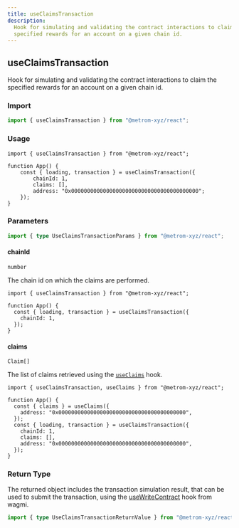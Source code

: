 ```yaml
---
title: useClaimsTransaction
description:
  Hook for simulating and validating the contract interactions to claim the
  specified rewards for an account on a given chain id.
---
```


## useClaimsTransaction

Hook for simulating and validating the contract interactions to claim the
specified rewards for an account on a given chain id.

### Import

```ts
import { useClaimsTransaction } from "@metrom-xyz/react";
```

### Usage

```tsx
import { useClaimsTransaction } from "@metrom-xyz/react";

function App() {
    const { loading, transaction } = useClaimsTransaction({
        chainId: 1,
        claims: [],
        address: "0x0000000000000000000000000000000000000000";
    });
}
```

### Parameters

```ts
import { type UseClaimsTransactionParams } from "@metrom-xyz/react";
```

#### chainId

`number`

The chain id on which the claims are performed.

```tsx
import { useClaimsTransaction } from "@metrom-xyz/react";

function App() {
  const { loading, transaction } = useClaimsTransaction({
    chainId: 1,
  });
}
```

#### claims

`Claim[]`

The list of claims retrieved using the [`useClaims`](/react-library/use-claims)
hook.

```tsx
import { useClaimsTransaction, useClaims } from "@metrom-xyz/react";

function App() {
  const { claims } = useClaims({
    address: "0x0000000000000000000000000000000000000000",
  });
  const { loading, transaction } = useClaimsTransaction({
    chainId: 1,
    claims: [],
    address: "0x0000000000000000000000000000000000000000",
  });
}
```

### Return Type

The returned object includes the transaction simulation result, that can be used
to submit the transaction, using the
[useWriteContract](https://wagmi.sh/react/api/hooks/useWriteContract) hook from
wagmi.

```ts
import { type UseClaimsTransactionReturnValue } from "@metrom-xyz/react";
```
